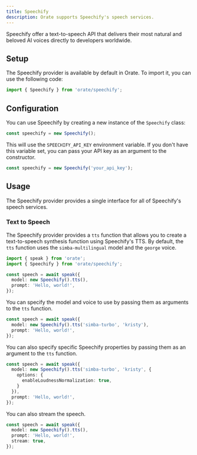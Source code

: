 ```yaml
---
title: Speechify
description: Orate supports Speechify's speech services.
---
```



Speechify offer a text-to-speech API that delivers their most natural and beloved AI voices directly to developers worldwide.

## Setup

The Speechify provider is available by default in Orate. To import it, you can use the following code:

```ts
import { Speechify } from 'orate/speechify';
```

## Configuration

You can use Speechify by creating a new instance of the `Speechify` class:

```ts
const speechify = new Speechify();
```

This will use the `SPEECHIFY_API_KEY` environment variable. If you don't have this variable set, you can pass your API key as an argument to the constructor.

```ts
const speechify = new Speechify('your_api_key');
```

## Usage

The Speechify provider provides a single interface for all of Speechify's speech services.

### Text to Speech

The Speechify provider provides a `tts` function that allows you to create a text-to-speech synthesis function using Speechify's TTS. By default, the `tts` function uses the `simba-multilingual` model and the `george` voice.

```ts
import { speak } from 'orate';
import { Speechify } from 'orate/speechify';

const speech = await speak({
  model: new Speechify().tts(),
  prompt: 'Hello, world!',
});
```

You can specify the model and voice to use by passing them as arguments to the `tts` function.

```ts
const speech = await speak({
  model: new Speechify().tts('simba-turbo', 'kristy'),
  prompt: 'Hello, world!',
});
```

You can also specify specific Speechify properties by passing them as an argument to the `tts` function.

```ts
const speech = await speak({
  model: new Speechify().tts('simba-turbo', 'kristy', {
    options: {
      enableLoudnessNormalization: true,
    }
  }),
  prompt: 'Hello, world!',
});
```

You can also stream the speech.

```ts
const speech = await speak({
  model: new Speechify().tts(),
  prompt: 'Hello, world!',
  stream: true,
});
```
